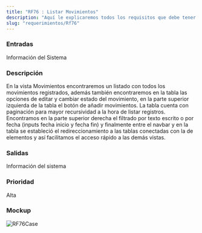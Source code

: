 ```yaml
---
title: "RF76 : Listar Movimientos"
description: "Aquí le explicaremos todos los requisitos que debe tener para poder usar nuestro software."
slug: "requerimientos/Rf76"
---
```



<h3>Entradas</h3>
Información del Sistema

<h3>Descripción</h3>
En la vista Movimientos encontraremos un listado con todos los movimientos registrados,
además también encontraremos en la tabla las opciones de editar y cambiar estado
del movimiento, en la parte superior izquierda de la tabla el botón de añadir movimientos.
La tabla cuenta con paginación para mayor recursividad a la hora de listar registros.
Encontramos en la parte superior derecha el filtrado por texto escrito o por fecha
(inputs fecha inicio y fecha fin) y finalmente entre el navbar y en la tabla se estableció
el redireccionamiento a las tablas conectadas con la de elementos y así facilitamos
el acceso rápido a las demás vistas.

<h3>Salidas</h3>
Información del sistema

<h3>Prioridad</h3>
Alta

<h3>Mockup</h3>
<Image src={RF76Case} alt="RF76Case" width={3148} height={2270} />
